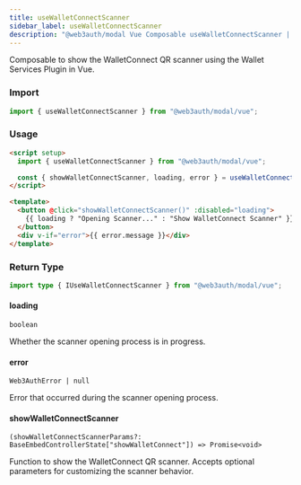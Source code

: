 ```yaml
---
title: useWalletConnectScanner
sidebar_label: useWalletConnectScanner
description: "@web3auth/modal Vue Composable useWalletConnectScanner | Documentation - Web3Auth"
---
```


Composable to show the WalletConnect QR scanner using the Wallet Services Plugin in Vue.

### Import

```ts
import { useWalletConnectScanner } from "@web3auth/modal/vue";
```

### Usage

```html
<script setup>
  import { useWalletConnectScanner } from "@web3auth/modal/vue";

  const { showWalletConnectScanner, loading, error } = useWalletConnectScanner();
</script>

<template>
  <button @click="showWalletConnectScanner()" :disabled="loading">
    {{ loading ? "Opening Scanner..." : "Show WalletConnect Scanner" }}
  </button>
  <div v-if="error">{{ error.message }}</div>
</template>
```

### Return Type

```ts
import type { IUseWalletConnectScanner } from "@web3auth/modal/vue";
```

#### loading

`boolean`

Whether the scanner opening process is in progress.

#### error

`Web3AuthError | null`

Error that occurred during the scanner opening process.

#### showWalletConnectScanner

`(showWalletConnectScannerParams?: BaseEmbedControllerState["showWalletConnect"]) => Promise<void>`

Function to show the WalletConnect QR scanner. Accepts optional parameters for customizing the
scanner behavior.

